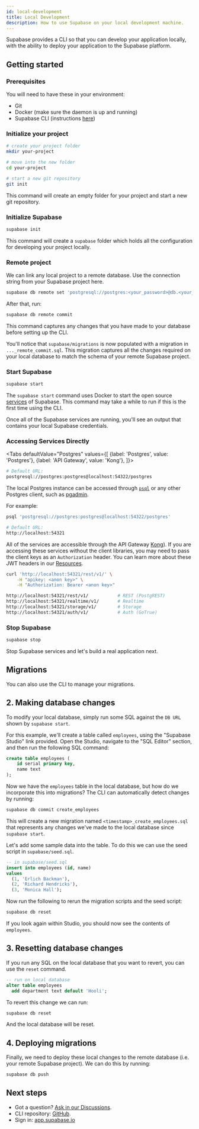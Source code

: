 ```yaml
---
id: local-development
title: Local Development
description: How to use Supabase on your local development machine.
---
```



Supabase provides a CLI so that you can develop your application locally, with the ability to deploy your application to the Supabase platform.

## Getting started

### Prerequisites

You will need to have these in your environment:

- Git
- Docker (make sure the daemon is up and running)
- Supabase CLI (instructions [here](/docs/reference/cli/about#installing-the-cli))

### Initialize your project 

```bash
# create your project folder
mkdir your-project

# move into the new folder
cd your-project

# start a new git repository
git init
```

This command will create an empty folder for your project and start a new git repository.

### Initialize Supabase

```bash
supabase init
```

This command will create a `supabase` folder which holds all the configuration for developing your project locally.

### Remote project 

We can link any local project to a remote database. Use the connection string from your Supabase project here.

```bash
supabase db remote set 'postgresql://postgres:<your_password>@db.<your_project_ref>.supabase.co:5432/postgres'
```

After that, run:

```bash
supabase db remote commit
```

This command captures any changes that you have made to your database before setting up the CLI.

You'll notice that `supabase/migrations` is now populated with a migration in `..._remote_commit.sql`. 
This migration captures all the changes required on your local database to match the schema of your remote Supabase project.

### Start Supabase

```bash
supabase start
```

The `supabase start` command uses Docker to start the open source [services](/docs/#how-it-works) of Supabase. 
This command may take a while to run if this is the first time using the CLI.

Once all of the Supabase services are running, you'll see an output that contains your local Supabase credentials.

### Accessing Services Directly

<Tabs
defaultValue="Postgres"
values={[
  {label: 'Postgres', value: 'Postgres'},
  {label: 'API Gateway', value: 'Kong'},
]}>
<TabItem value="Postgres">

```sh
# Default URL:
postgresql://postgres:postgres@localhost:54322/postgres
```

The local Postgres instance can be accessed through [`psql`](https://www.postgresql.org/docs/current/app-psql.html)
or any other Postgres client, such as [pgadmin](https://www.pgadmin.org/).

For example:

```bash
psql 'postgresql://postgres:postgres@localhost:54322/postgres'
```

</TabItem>
<TabItem value="Kong">

```sh
# Default URL:
http://localhost:54321
```

All of the services are accessible through the API Gateway [Kong](https://github.com/Kong/kong)).
If you are accessing these services without the client libraries, you may need to pass the client keys as an `Authorization` header.
You can learn more about these JWT headers in our [Resources](/docs/learn/auth-deep-dive/auth-deep-dive-jwts).

```sh
curl 'http://localhost:54321/rest/v1/' \
    -H "apikey: <anon key>" \
    -H "Authorization: Bearer <anon key>"

http://localhost:54321/rest/v1/           # REST (PostgREST)
http://localhost:54321/realtime/v1/       # Realtime
http://localhost:54321/storage/v1/        # Storage
http://localhost:54321/auth/v1/           # Auth (GoTrue)
```

</TabItem>
</Tabs>

### Stop Supabase

```bash
supabase stop
```

Stop Supabase services and let's build a real application next.

## Migrations

You can also use the CLI to manage your migrations. 


## 2. Making database changes

To modify your local database, simply run some SQL against the `DB URL` shown by `supabase start`. 

For this example, we'll create a table called `employees`, using the "Supabase Studio" link provided. 
Open the Studio, navigate to the "SQL Editor" section, and then run the following SQL command:

```sql
create table employees (
	id serial primary key,
	name text
);
```

Now we have the `employees` table in the local database, but how do we incorporate this into migrations? The CLI can automatically detect changes by running:

```sh
supabase db commit create_employees
```

This will create a new migration named `<timestamp>_create_employees.sql` that represents any changes we've made to the local database since `supabase start`.

Let's add some sample data into the table. To do this we can use the seed script in `supabase/seed.sql`. 

```sql
-- in supabase/seed.sql
insert into employees (id, name) 
values 
  (1, 'Erlich Backman'), 
  (2, 'Richard Hendricks'),
  (3, 'Monica Hall');
```

Now run the following to rerun the migration scripts and the seed script:

```bash
supabase db reset
```

If you look again within Studio, you should now see the contents of `employees`. 

## 3. Resetting database changes

If you run any SQL on the local database that you want to revert, you can use the `reset` command.

```sql
-- run on local database
alter table employees 
  add department text default 'Hooli';
```

To revert this change we can run:

```sh
supabase db reset
```

And the local database will be reset.

## 4. Deploying migrations

Finally, we need to deploy these local changes to the remote database (i.e. your remote Supabase project). 
We can do this by running: 

```sh
supabase db push
```

## Next steps

- Got a question? [Ask in our Discussions](https://github.com/supabase/supabase/discussions).
- CLI repository: [GitHub](https://github.com/supabase/cli).
- Sign in: [app.supabase.io](https://app.supabase.io)
